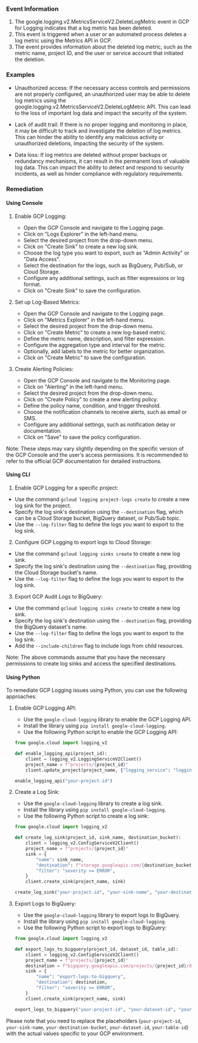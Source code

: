 
### Event Information

1. The google.logging.v2.MetricsServiceV2.DeleteLogMetric event in GCP for Logging indicates that a log metric has been deleted.
2. This event is triggered when a user or an automated process deletes a log metric using the Metrics API in GCP.
3. The event provides information about the deleted log metric, such as the metric name, project ID, and the user or service account that initiated the deletion.


### Examples

- Unauthorized access: If the necessary access controls and permissions are not properly configured, an unauthorized user may be able to delete log metrics using the google.logging.v2.MetricsServiceV2.DeleteLogMetric API. This can lead to the loss of important log data and impact the security of the system.

- Lack of audit trail: If there is no proper logging and monitoring in place, it may be difficult to track and investigate the deletion of log metrics. This can hinder the ability to identify any malicious activity or unauthorized deletions, impacting the security of the system.

- Data loss: If log metrics are deleted without proper backups or redundancy mechanisms, it can result in the permanent loss of valuable log data. This can impact the ability to detect and respond to security incidents, as well as hinder compliance with regulatory requirements.

### Remediation

#### Using Console

1. Enable GCP Logging: 
   - Open the GCP Console and navigate to the Logging page.
   - Click on "Logs Explorer" in the left-hand menu.
   - Select the desired project from the drop-down menu.
   - Click on "Create Sink" to create a new log sink.
   - Choose the log type you want to export, such as "Admin Activity" or "Data Access".
   - Select the destination for the logs, such as BigQuery, Pub/Sub, or Cloud Storage.
   - Configure any additional settings, such as filter expressions or log format.
   - Click on "Create Sink" to save the configuration.

2. Set up Log-Based Metrics:
   - Open the GCP Console and navigate to the Logging page.
   - Click on "Metrics Explorer" in the left-hand menu.
   - Select the desired project from the drop-down menu.
   - Click on "Create Metric" to create a new log-based metric.
   - Define the metric name, description, and filter expression.
   - Configure the aggregation type and interval for the metric.
   - Optionally, add labels to the metric for better organization.
   - Click on "Create Metric" to save the configuration.

3. Create Alerting Policies:
   - Open the GCP Console and navigate to the Monitoring page.
   - Click on "Alerting" in the left-hand menu.
   - Select the desired project from the drop-down menu.
   - Click on "Create Policy" to create a new alerting policy.
   - Define the policy name, condition, and trigger threshold.
   - Choose the notification channels to receive alerts, such as email or SMS.
   - Configure any additional settings, such as notification delay or documentation.
   - Click on "Save" to save the policy configuration.

Note: These steps may vary slightly depending on the specific version of the GCP Console and the user's access permissions. It is recommended to refer to the official GCP documentation for detailed instructions.

#### Using CLI

1. Enable GCP Logging for a specific project:
- Use the command `gcloud logging project-logs create` to create a new log sink for the project.
- Specify the log sink's destination using the `--destination` flag, which can be a Cloud Storage bucket, BigQuery dataset, or Pub/Sub topic.
- Use the `--log-filter` flag to define the logs you want to export to the log sink.

2. Configure GCP Logging to export logs to Cloud Storage:
- Use the command `gcloud logging sinks create` to create a new log sink.
- Specify the log sink's destination using the `--destination` flag, providing the Cloud Storage bucket's name.
- Use the `--log-filter` flag to define the logs you want to export to the log sink.

3. Export GCP Audit Logs to BigQuery:
- Use the command `gcloud logging sinks create` to create a new log sink.
- Specify the log sink's destination using the `--destination` flag, providing the BigQuery dataset's name.
- Use the `--log-filter` flag to define the logs you want to export to the log sink.
- Add the `--include-children` flag to include logs from child resources.

Note: The above commands assume that you have the necessary permissions to create log sinks and access the specified destinations.

#### Using Python

To remediate GCP Logging issues using Python, you can use the following approaches:

1. Enable GCP Logging API:
   - Use the `google-cloud-logging` library to enable the GCP Logging API.
   - Install the library using `pip install google-cloud-logging`.
   - Use the following Python script to enable the GCP Logging API:

   ```python
   from google.cloud import logging_v2

   def enable_logging_api(project_id):
       client = logging_v2.LoggingServiceV2Client()
       project_name = f"projects/{project_id}"
       client.update_project(project_name, {"logging_service": "logging.googleapis.com"})

   enable_logging_api("your-project-id")
   ```

2. Create a Log Sink:
   - Use the `google-cloud-logging` library to create a log sink.
   - Install the library using `pip install google-cloud-logging`.
   - Use the following Python script to create a log sink:

   ```python
   from google.cloud import logging_v2

   def create_log_sink(project_id, sink_name, destination_bucket):
       client = logging_v2.ConfigServiceV2Client()
       project_name = f"projects/{project_id}"
       sink = {
           "name": sink_name,
           "destination": f"storage.googleapis.com/{destination_bucket}",
           "filter": "severity >= ERROR",
       }
       client.create_sink(project_name, sink)

   create_log_sink("your-project-id", "your-sink-name", "your-destination-bucket")
   ```

3. Export Logs to BigQuery:
   - Use the `google-cloud-logging` library to export logs to BigQuery.
   - Install the library using `pip install google-cloud-logging`.
   - Use the following Python script to export logs to BigQuery:

   ```python
   from google.cloud import logging_v2

   def export_logs_to_bigquery(project_id, dataset_id, table_id):
       client = logging_v2.ConfigServiceV2Client()
       project_name = f"projects/{project_id}"
       destination = f"bigquery.googleapis.com/projects/{project_id}/datasets/{dataset_id}/tables/{table_id}"
       sink = {
           "name": "export-logs-to-bigquery",
           "destination": destination,
           "filter": "severity >= ERROR",
       }
       client.create_sink(project_name, sink)

   export_logs_to_bigquery("your-project-id", "your-dataset-id", "your-table-id")
   ```

Please note that you need to replace the placeholders (`your-project-id`, `your-sink-name`, `your-destination-bucket`, `your-dataset-id`, `your-table-id`) with the actual values specific to your GCP environment.

